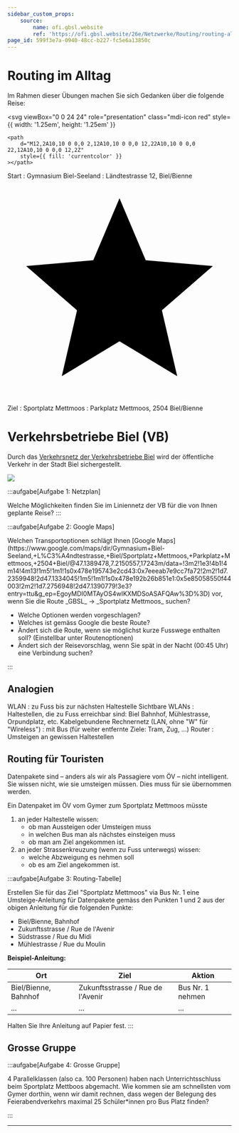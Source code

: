 ```yaml
---
sidebar_custom_props:
    source:
        name: ofi.gbsl.website
        ref: 'https://ofi.gbsl.website/26e/Netzwerke/Routing/routing-alltag'
page_id: 599f3e7a-0940-48cc-b227-fc5e6a13850c
---
```


# Routing im Alltag

Im Rahmen dieser Übungen machen Sie sich Gedanken über die folgende Reise:

<svg
    viewBox="0 0 24 24"
    role="presentation"
    class="mdi-icon red"
    style={{ width: '1.25em', height: '1.25em' }}
>
    <path
        d="M12,2A10,10 0 0,0 2,12A10,10 0 0,0 12,22A10,10 0 0,0 22,12A10,10 0 0,0 12,2Z"
        style={{ fill: 'currentcolor' }}
    ></path>
</svg>
Start : Gymnasium Biel-Seeland : Ländtestrasse 12, Biel/Bienne
<svg
    viewBox="0 0 24 24"
    role="presentation"
    class="mdi-icon green"
    style={{ width: '1.25em', height: '1.25em' }}
>
    <path
        d="M12,17.27L18.18,21L16.54,13.97L22,9.24L14.81,8.62L12,2L9.19,8.62L2,9.24L7.45,13.97L5.82,21L12,17.27Z"
        style={{ fill: 'currentcolor' }}
    ></path>
</svg>
Ziel : Sportplatz Mettmoos : Parkplatz Mettmoos, 2504 Biel/Bienne

# Verkehrsbetriebe Biel (VB)

Durch das [Verkehrsnetz der Verkehrsbetriebe Biel](https://vb-tpb.ch/documents/394/lay_12_biel-bienne_DINA3_quer_2024_1e_GzA.pdf) wird der öffentliche Verkehr in der Stadt Biel sichergestellt.

![](img/vb-verkehrsnetz.png)

:::aufgabe[Aufgabe 1: Netzplan]

<TaskState id="8b97cb9d-c429-410f-bf31-9f75262b7819" />
Welche Möglichkeiten finden Sie im Liniennetz der VB für die von Ihnen geplante Reise?

<QuillV2 id="f7474960-67b5-4cff-946e-63dc730aa88e" />
:::

:::aufgabe[Aufgabe 2: Google Maps]

<TaskState id="83654219-6fb5-42ab-9e94-ac98ec23e1ec" />
Welchen Transportoptionen schlägt Ihnen [Google
Maps](https://www.google.com/maps/dir/Gymnasium+Biel-Seeland,+L%C3%A4ndtestrasse,+Biel/Sportplatz+Mettmoos,+Parkplatz+Mettmoos,+2504+Biel/@47.1389478,7.2150557,17243m/data=!3m2!1e3!4b1!4m14!4m13!1m5!1m1!1s0x478e195743e2cd43:0x7eeeab7e9cc7fa72!2m2!1d7.2359948!2d47.1334045!1m5!1m1!1s0x478e192b26b851e1:0x5e85058550f44003!2m2!1d7.2756948!2d47.1390779!3e3?entry=ttu&g_ep=EgoyMDI0MTAyOS4wIKXMDSoASAFQAw%3D%3D)
vor, wenn Sie die Route _GBSL_ → _Sportplatz Mettmoos_ suchen?

- Welche Optionen werden vorgeschlagen?
- Welches ist gemäss Google die beste Route?
- Ändert sich die Route, wenn sie möglichst kurze Fusswege enthalten soll? (Einstellbar unter Routenoptionen)
- Ändert sich der Reisevorschlag, wenn Sie spät in der Nacht (00:45 Uhr) eine Verbindung suchen?

<QuillV2 id="f1b854c5-1994-44e2-a89f-0e91f8f33f1a" />
:::

## Analogien

WLAN : zu Fuss bis zur nächsten Haltestelle Sichtbare WLANs : Haltestellen, die zu Fuss erreichbar sind: Biel Bahnhof, Mühlestrasse, Orpundplatz, etc. Kabelgebundene Rechnernetz (LAN, ohne "W" für "Wireless") : mit Bus (für weiter entfernte Ziele: Tram, Zug, ...) Router : Umsteigen an gewissen Haltestellen

## Routing für Touristen

Datenpakete sind – anders als wir als Passagiere vom ÖV – nicht intelligent. Sie wissen nicht, wie sie umsteigen müssen. Dies muss für sie übernommen werden.

Ein Datenpaket im ÖV vom Gymer zum Sportplatz Mettmoos müsste

1. an jeder Haltestelle wissen:
    - ob man Aussteigen oder Umsteigen muss
    - in welchen Bus man als nächstes einsteigen muss
    - ob man am Ziel angekommen ist.
2. an jeder Strassenkreuzung (wenn zu Fuss unterwegs) wissen:
    - welche Abzweigung es nehmen soll
    - ob es am Ziel angekommen ist.

:::aufgabe[Aufgabe 3: Routing-Tabelle]

<TaskState id="b20e64d5-864a-406e-97bc-5c7c22647f7d" />
Erstellen Sie für das Ziel "Sportplatz Mettmoos" via Bus Nr. 1 eine Umsteige-Anleitung für Datenpakete gemäss
den Punkten 1 und 2 aus der obigen Anleitung für die folgenden Punkte:

- Biel/Bienne, Bahnhof
- Zukunftsstrasse / Rue de l'Avenir
- Südstrasse / Rue du Midi
- Mühlestrasse / Rue du Moulin

**Beispiel-Anleitung:**

| Ort                  | Ziel                              | Aktion           |
| -------------------- | --------------------------------- | ---------------- |
| Biel/Bienne, Bahnhof | Zukunftsstrasse / Rue de l'Avenir | Bus Nr. 1 nehmen |
| ...                  | ...                               | ...              |

Halten Sie Ihre Anleitung auf Papier fest. :::

## Grosse Gruppe

:::aufgabe[Aufgabe 4: Grosse Gruppe]

<TaskState id="fe139203-6d6f-469d-a5f3-8516ef90599b" />4 Parallelklassen (also ca. 100 Personen) haben nach
Unterrichtsschluss beim Sportplatz Mettboos abgemacht. Wie kommen sie am schnellsten vom Gymer dorthin, wenn
wir damit rechnen, dass wegen der Belegung des Feierabendverkehrs maximal 25 Schüler*innen pro Bus Platz
finden?

<QuillV2 id="eef5516d-178f-45d5-841c-8db35d902a0e" />
:::

---
